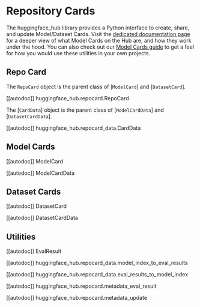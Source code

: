 # Repository Cards

The huggingface_hub library provides a Python interface to create, share, and update Model/Dataset Cards. 
Visit the [dedicated documentation page](https://huggingface.co/docs/hub/models-cards) for a deeper view of what 
Model Cards on the Hub are, and how they work under the hood. You can also check out our [Model Cards guide](../how-to-model-cards) to 
get a feel for how you would use these utilities in your own projects.

## Repo Card

The `RepoCard` object is the parent class of [`ModelCard`] and [`DatasetCard`].

[[autodoc]] huggingface_hub.repocard.RepoCard

The [`CardData`] object is the parent class of [`ModelCardData`] and [`DatasetCardData`].

[[autodoc]] huggingface_hub.repocard_data.CardData

## Model Cards

[[autodoc]] ModelCard

[[autodoc]] ModelCardData

## Dataset Cards

[[autodoc]] DatasetCard

[[autodoc]] DatasetCardData

## Utilities

[[autodoc]] EvalResult

[[autodoc]] huggingface_hub.repocard_data.model_index_to_eval_results

[[autodoc]] huggingface_hub.repocard_data.eval_results_to_model_index

[[autodoc]] huggingface_hub.repocard.metadata_eval_result

[[autodoc]] huggingface_hub.repocard.metadata_update
